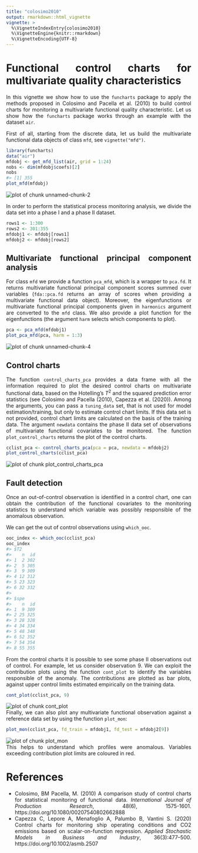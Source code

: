 ---
title: "colosimo2010"
output: rmarkdown::html_vignette
vignette: >
  %\VignetteIndexEntry{colosimo2010}
  %\VignetteEngine{knitr::rmarkdown}
  %\VignetteEncoding{UTF-8}
---

<style>
body {
text-align: justify}
</style>



# Functional control charts for multivariate quality characteristics

In this vignette we show how to use the `funcharts` package to apply the methods proposed in Colosimo and Pacella et al. (2010) to build control charts for monitoring a multivariate functional quality characteristic.
Let us show how the `funcharts` package works through an example with the dataset `air`.

First of all, starting from the discrete data, let us build the multivariate functional data objects of class `mfd`, see `vignette("mfd")`.


```r
library(funcharts)
data("air")
mfdobj <- get_mfd_list(air, grid = 1:24)
nobs <- dim(mfdobj$coefs)[2]
nobs
#> [1] 355
plot_mfd(mfdobj)
```

<img src="colosimo2010-unnamed-chunk-2-1.png" alt="plot of chunk unnamed-chunk-2" style="display:block; margin: auto" style="display: block; margin: auto;" />

In order to perform the statistical process monitoring analysis, we divide the data set into a phase I and a phase II dataset.


```r
rows1 <- 1:300
rows2 <- 301:355
mfdobj1 <- mfdobj[rows1]
mfdobj2 <- mfdobj[rows2]
```


## Multivariate functional principal component analysis

For class `mfd` we provide a function `pca_mfd`, which is a wrapper to `pca.fd`.
It returns multivariate functional principal component scores summed over variables (`fda::pca.fd` returns an array of scores when providing a multivariate functional data object).
Moreover, the eigenfunctions or multivariate functional principal components given in `harmonics` argument are converted to the `mfd` class.
We also provide a plot function for the eigenfunctions (the argument `harm` selects which components to plot).



```r
pca <- pca_mfd(mfdobj1)
plot_pca_mfd(pca, harm = 1:3)
```

<img src="colosimo2010-unnamed-chunk-4-1.png" alt="plot of chunk unnamed-chunk-4" style="display:block; margin: auto" style="display: block; margin: auto;" />


## Control charts

The function `control_charts_pca` provides a data frame with all the information required to plot the desired control charts on multivariate functional data, based on the Hotelling's $T^2$ and the squared prediction error statistics (see Colosimo and Pacella (2010), Capezza et al. (2020)).
Among the arguments, you can pass a `tuning_data` set, that is not used for model estimation/training, but only to estimate control chart limits.
If this data set is not provided, control chart limits are calculated on the basis of the training data.
The argument `newdata` contains the phase II data set of observations of multivariate functional covariates to be monitored.
The function `plot_control_charts` returns the plot of the control charts.


```r
cclist_pca <- control_charts_pca(pca = pca, newdata = mfdobj2)
plot_control_charts(cclist_pca)
```

<img src="colosimo2010-plot_control_charts_pca-1.png" alt="plot of chunk plot_control_charts_pca" style="display:block; margin: auto" style="display: block; margin: auto;" />


## Fault detection

Once an out-of-control observation is identified in a control chart,
one can obtain the contribution of the functional covariates to the monitoring statistics to understand
which variable was possibly responsible of the anomalous observation.

We can get the out of control observations using `which_ooc`.


```r
ooc_index <- which_ooc(cclist_pca)
ooc_index
#> $T2
#>    n  id
#> 1  2 302
#> 2  5 305
#> 3  9 309
#> 4 12 312
#> 5 23 323
#> 6 32 332
#> 
#> $spe
#>    n  id
#> 1  9 309
#> 2 25 325
#> 3 28 328
#> 4 34 334
#> 5 48 348
#> 6 52 352
#> 7 54 354
#> 8 55 355
```


From the control charts it is possible to see some phase II observations out of control.
For example, let us consider observation 9.
We can exploit the contribution plots using the function `cont_plot` to identify the variables responsible of the anomaly.
The contributions are plotted as bar plots, against upper control limits estimated empirically on the training data.


```r
cont_plot(cclist_pca, 9)
```

<img src="colosimo2010-cont_plot-1.png" alt="plot of chunk cont_plot" style="display:block; margin: auto" style="display: block; margin: auto;" />
Finally, we can also plot any multivariate functional observation against a reference data set by using the function `plot_mon`:


```r
plot_mon(cclist_pca, fd_train = mfdobj1, fd_test = mfdobj2[9])
```

<img src="colosimo2010-plot_mon-1.png" alt="plot of chunk plot_mon" style="display:block; margin: auto" style="display: block; margin: auto;" />
This helps to understand which profiles were anomalous.
Variables exceeding contribution plot limits are coloured in red.

# References

* Colosimo, BM Pacella, M. (2010) A comparison study of control charts for statistical monitoring of functional data. *International Journal of Production Research*, 48(6), 1575-1601. https://doi.org/10.1080/00207540802662888
* Capezza C, Lepore A, Menafoglio A, Palumbo B, Vantini S. (2020)
Control charts for monitoring ship operating conditions and CO2
emissions based on scalar-on-function regression.
*Applied Stochastic Models in Business and Industry*,
36(3):477--500. https://doi.org/10.1002/asmb.2507

